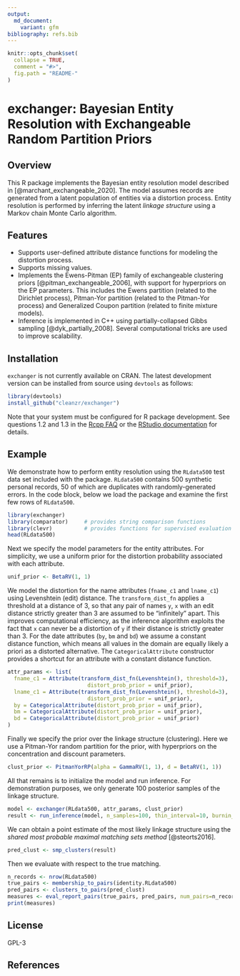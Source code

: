 ```yaml
---
output:
  md_document:
    variant: gfm
bibliography: refs.bib
---
```


<!-- README.md is generated from README.Rmd. Please edit that file -->

```r
knitr::opts_chunk$set(
  collapse = TRUE,
  comment = "#>",
  fig.path = "README-"
)
```

# exchanger: Bayesian Entity Resolution with Exchangeable Random Partition Priors

## Overview

This R package implements the Bayesian entity resolution model described 
in [@marchant_exchangeable_2020]. The model assumes records are generated 
from a latent population of entities via a distortion process. Entity 
resolution is performed by inferring the latent _linkage structure_ 
using a Markov chain Monte Carlo algorithm. 

## Features

* Supports user-defined attribute distance functions for modeling the 
  distortion process.
* Supports missing values.
* Implements the Ewens-Pitman (EP) family of exchangeable clustering priors 
  [@pitman_exchangeable_2006], with support for hyperpriors on the EP 
  parameters. This includes the Ewens partition (related to the Dirichlet 
  process), Pitman-Yor partition (related to the Pitman-Yor process) and 
  Generalized Coupon partition (related to finite mixture models).
* Inference is implemented in C++ using partially-collapsed Gibbs sampling
  [@dyk_partially_2008]. Several computational tricks are used to 
  improve scalability.

## Installation
`exchanger` is not currently available on CRAN. 
The latest development version can be installed from source using `devtools` 
as follows:

```r
library(devtools)
install_github("cleanzr/exchanger")
```

Note that your system must be configured for R package development.
See questions 1.2 and 1.3 in the [Rcpp FAQ](https://cran.r-project.org/package=Rcpp/vignettes/Rcpp-FAQ.pdf) 
or the [RStudio documentation](https://www.rstudio.com/ide/docs/packages/prerequisites) 
for details.

## Example
We demonstrate how to perform entity resolution using the `RLdata500` test 
data set included with the package. `RLdata500` contains 500 synthetic 
personal records, 50 of which are duplicates with randomly-generated errors.
In the code block, below we load the package and examine the first few rows 
of `RLdata500`. 
```r
library(exchanger)
library(comparator)     # provides string comparison functions
library(clevr)          # provides functions for supervised evaluation
head(RLdata500)
```

Next we specify the model parameters for the entity attributes. 
For simplicity, we use a uniform prior for the distortion probability 
associated with each attribute.
```r
unif_prior <- BetaRV(1, 1)
```

We model the distortion for the name attributes (`fname_c1` and `lname_c1`) 
using Levenshtein (edit) distance. 
The `transform_dist_fn` applies a threshold at a distance of 3, so that any 
pair of names `y`, `x` with an edit distance strictly greater than 3 are 
assumed to be "infinitely" apart. 
This improves computational efficiency, as the inference algorithm exploits 
the fact that `x` can never be a distortion of `y` if their distance is 
strictly greater than 3.
For the date attributes (`by`, `bm` and `bd`) we assume a constant distance 
function, which means all values in the domain are equally likely a priori 
as a distorted alternative. 
The `CategoricalAttribute` constructor provides a shortcut for an attribute 
with a constant distance function.
```r
attr_params <- list(
  fname_c1 = Attribute(transform_dist_fn(Levenshtein(), threshold=3), 
                         distort_prob_prior = unif_prior),
  lname_c1 = Attribute(transform_dist_fn(Levenshtein(), threshold=3), 
                         distort_prob_prior = unif_prior),
  by = CategoricalAttribute(distort_prob_prior = unif_prior),
  bm = CategoricalAttribute(distort_prob_prior = unif_prior),
  bd = CategoricalAttribute(distort_prob_prior = unif_prior)
)
```

Finally we specify the prior over the linkage structure (clustering). Here we 
use a Pitman-Yor random partition for the prior, with hyperpriors on the 
concentration and discount parameters.
```r
clust_prior <- PitmanYorRP(alpha = GammaRV(1, 1), d = BetaRV(1, 1))
```

All that remains is to initialize the model and run inference. 
For demonstration purposes, we only generate 100 posterior samples of the 
linkage structure.
```r
model <- exchanger(RLdata500, attr_params, clust_prior)
result <- run_inference(model, n_samples=100, thin_interval=10, burnin_interval=1000)
```

We can obtain a point estimate of the most likely linkage structure using the 
_shared most probable maximal matching sets method_ [@steorts2016].
```r
pred_clust <- smp_clusters(result)
```

Then we evaluate with respect to the true matching.
```r
n_records <- nrow(RLdata500)
true_pairs <- membership_to_pairs(identity.RLdata500)
pred_pairs <- clusters_to_pairs(pred_clust)
measures <- eval_report_pairs(true_pairs, pred_pairs, num_pairs=n_records*(n_records-1)/2)
print(measures)
```

## License
GPL-3

## References